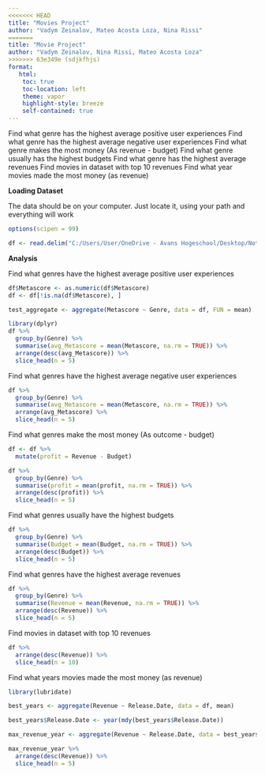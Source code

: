 ```yaml
---
<<<<<<< HEAD
title: "Movies Project"
author: "Vadym Zeinalov, Mateo Acosta Loza, Nina Rissi"
=======
title: "Movie Project"
author: "Vadym Zeinalov, Nina Rissi, Mateo Acosta Loza"
>>>>>>> 63e349e (sdjkfhjs)
format:
   html:
    toc: true
    toc-location: left
    theme: vapor
    highlight-style: breeze
    self-contained: true
---
```


Find what genre has the highest average positive user experiences
Find what genre has the highest average negative user experiences
Find what genre makes the most money (As revenue - budget)
Find what genre usually has the highest budgets
Find what genre has the highest average revenues 
Find movies in dataset with top 10 revenues
Find what year movies made the most money (as revenue)


**Loading Dataset**

The data should be on your computer. Just locate it, using your path and everything will work


```r
options(scipen = 99)
```

```r
df <- read.delim("C:/Users/User/OneDrive - Avans Hogeschool/Desktop/Notre Dame/Grow Irish I/datawranglingpractice/movie_budget_rating.csv", fileEncoding="UTF-16LE", sep="\t", header=TRUE)
```

**Analysis**

Find what genres have the highest average positive user experiences

```r

df$Metascore <- as.numeric(df$Metascore)
df <- df[!is.na(df$Metascore), ]

test_aggregate <- aggregate(Metascore ~ Genre, data = df, FUN = mean)

library(dplyr)
df %>% 
  group_by(Genre) %>% 
  summarise(avg_Metascore = mean(Metascore, na.rm = TRUE)) %>% 
  arrange(desc(avg_Metascore)) %>% 
  slice_head(n = 5)

```



Find what genres have the highest average negative user experiences

```r
df %>% 
  group_by(Genre) %>% 
  summarise(avg_Metascore = mean(Metascore, na.rm = TRUE)) %>% 
  arrange(avg_Metascore) %>% 
  slice_head(n = 5)
```


Find what genres make the most money (As outcome - budget)

```r
df <- df %>% 
  mutate(profit = Revenue - Budget)

df %>% 
  group_by(Genre) %>% 
  summarise(profit = mean(profit, na.rm = TRUE)) %>% 
  arrange(desc(profit)) %>% 
  slice_head(n = 5)
```


Find what genres usually have the highest budgets

```r
df %>% 
  group_by(Genre) %>% 
  summarise(Budget = mean(Budget, na.rm = TRUE)) %>% 
  arrange(desc(Budget)) %>% 
  slice_head(n = 5)

```



Find what genres have the highest average revenues 

```r
df %>% 
  group_by(Genre) %>% 
  summarise(Revenue = mean(Revenue, na.rm = TRUE)) %>% 
  arrange(desc(Revenue)) %>% 
  slice_head(n = 5)
```



Find movies in dataset with top 10 revenues

```r
df %>% 
  arrange(desc(Revenue)) %>% 
  slice_head(n = 10)
```



Find what years movies made the most money (as revenue)
```r
library(lubridate)

best_years <- aggregate(Revenue ~ Release.Date, data = df, mean)

best_years$Release.Date <- year(mdy(best_years$Release.Date))

max_revenue_year <- aggregate(Revenue ~ Release.Date, data = best_years, max)

max_revenue_year %>% 
  arrange(desc(Revenue)) %>% 
  slice_head(n = 5)

```


